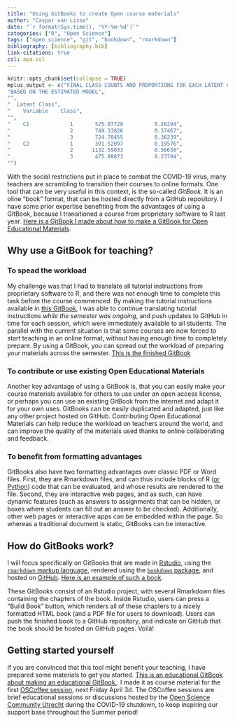 ```yaml
---
title: "Using GitBooks to create Open course materials"
author: "Caspar van Lissa"
date: "`r format(Sys.time(), '%Y-%m-%d')`"
categories: ["R", "Open Science"]
tags: ["open science", "git", "bookdown", "rmarkdown"]
bibliography: [bibliography.bib]
link-citations: true
csl: apa.csl
---
```


```r
knitr::opts_chunk$set(collapse = TRUE)
mplus_output <- c("FINAL CLASS COUNTS AND PROPORTIONS FOR EACH LATENT CLASS VARIABLE",
"BASED ON THE ESTIMATED MODEL",
"",
"  Latent Class",
"    Variable    Class",
"",
"    C1             1       525.87720          0.26294",
"                   2       749.33826          0.37467",
"                   3       724.78455          0.36239",
"    C2             1       391.52097          0.19576",
"                   2      1132.59033          0.56630",
"                   3       475.88873          0.23794",
"")
```

With the social restrictions put in place to combat the COVID-19 virus, many teachers are scrambling to transition their courses to online formats. One tool that can be very useful in this context, is the so-called *GitBook*. It is an oline "book" format, that can be hosted directly from a GitHub repository. I have some prior expertise benefiting from the advantages of using a GitBook, because I transitioned a course from proprietary software to R last year. [Here is a GitBook I made about how to make a GitBook for Open Educational Materials](https://cjvanlissa.github.io/gitbook-demo/).

## Why use a GitBook for teaching?

### To spead the workload

My challenge was that I had to translate all tutorial instructions from proprietary software to R, and there was not enough time to complete this task before the course commenced. By making the tutorial instructions available in [this GitBook](https://cjvanlissa.github.io/TCSM/), I was able to continue translating tutorial instructions *while the semester was ongoing*, and push updates to GitHub in time for each session, which were immediately available to all students. The parallel with the current situation is that some courses are now forced to start teaching in an online format, without having enough time to completely prepare. By using a GitBook, you can spread out the workload of preparing your materials across the semester. [This is the finished GitBook](https://cjvanlissa.github.io/TCSM/)

### To contribute or use existing Open Educational Materials
Another key advantage of using a GitBook is, that you can easily make your course materials available for others to use under an open access license, or perhaps you can use an existing GitBook from the internet and adapt it for your own uses. GitBooks can be easily duplicated and adapted, just like any other project hosted on GitHub. Contributing Open Educational Materials can help reduce the workload on teachers around the world, and can improve the quality of the materials used thanks to online collaborating and feedback.

### To benefit from formatting advantages

GitBooks also have two formatting advantages over classic PDF or Word files. First, they are Rmarkdown files, and can thus include blocks of R ([or Python](https://rstudio.github.io/reticulate/articles/r_markdown.html)) code that can be evaluated, and whose results are rendered to the file. Second, they are interactive web pages, and as such, can have dynamic features (such as answers to assignments that can be hidden, or boxes where students can fill out an answer to be checked). Additionally, other web pages or interactive apps can be embedded within the page. So whereas a traditional document is static, GitBooks can be interactive.

## How do GitBooks work?

I will focus specifically on GitBooks that are made in [Rstudio](www.rstudio.com), using the [`rmarkdown` markup language](https://rstudio.com/wp-content/uploads/2016/03/rmarkdown-cheatsheet-2.0.pdf), rendered using the [`bookdown` package](https://bookdown.org/yihui/bookdown/get-started.html), and hosted on [GitHub](https://github.com/). [Here is an example of such a book](https://cjvanlissa.github.io/gitbook-demo/).

These GitBooks consist of an Rstudio project, with several Rmarkdown files containing the chapters of the book. Inside Rstudio, users can press a "Build Book" button, which renders all of these chapters to a nicely formatted HTML book (and a PDF file for users to download). Users can push the finished book to a GitHub repository, and indicate on GitHub that the book should be hosted on GitHub pages. Voilà!

## Getting started yourself

If you are convinced that this tool might benefit your teaching, I have prepared some materials to get you started. [This is an educational GitBook about making an educational GitBook.](https://cjvanlissa.github.io/gitbook-demo/). I made it as course material for the first [OSCoffee session](https://openscience-utrecht.com/oscoffee/), next Friday April 3d. The OSCoffee sessions are brief educational sessions or discussions hosted by the [Open Science Community Utrecht](https://openscience-utrecht.com) during the COVID-19 shutdown, to keep inspiring our support base throughout the Summer period!